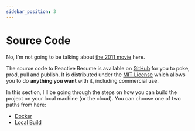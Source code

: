 ```yaml
---
sidebar_position: 3
---
```


# Source Code

No, I'm not going to be talking about [the 2011 movie](https://www.imdb.com/title/tt0945513/) here.

The source code to Reactive Resume is available on [GitHub](https://github.com/AmruthPillai) for you to poke, prod, pull and publish. It is distributed under the [MIT License](https://choosealicense.com/licenses/mit/) which allows you to do **anything you want** with it, including commercial use.

In this section, I'll be going through the steps on how you can build the project on your local machine (or the cloud). You can choose one of two paths from here:

- [Docker](docker)
- [Local Build](local-build)
